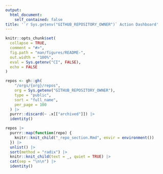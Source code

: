 ```yaml
---
output: 
  html_document:
    self_contained: false
title: '`r Sys.getenv("GITHUB_REPOSITORY_OWNER")` Action Dashboard'
---
```


```r
knitr::opts_chunk$set(
  collapse = TRUE,
  comment = "#>",
  fig.path = "man/figures/README-",
  out.width = "100%",
  eval = Sys.getenv("CI", FALSE),
  echo = FALSE
)
```

```r
repos <- gh::gh(
    "/orgs/{org}/repos", 
    org = Sys.getenv("GITHUB_REPOSITORY_OWNER"),
    type = "public",
    sort = "full_name",
    per_page = 100
  ) |>
  purrr::discard(~ .x[["archived"]]) |> 
  identity()
```

```r
repos |> 
  purrr::map(function(repo) {
    knitr::knit_child("_repo_section.Rmd", envir = environment())
  }) |> 
  unlist() |> 
  sort(method = "radix") |> 
  knitr::knit_child(text = _, quiet = TRUE) |> 
  cat(sep = "\n\n") |> 
  identity()
```
